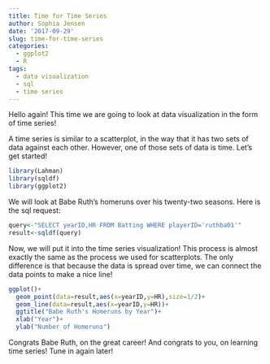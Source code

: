 ```yaml
---
title: Time for Time Series
author: Sophia Jensen
date: '2017-09-29'
slug: time-for-time-series
categories:
  - ggplot2
  - R
tags:
  - data visualization
  - sql
  - time series
---
```


Hello again! This time we are going to look at data visualization in the form of time series!

A time series is similar to a scatterplot, in the way that it has two sets of data against each other. However, one of those sets of data is time. Let's get started!

```r
library(Lahman)
library(sqldf)
library(ggplot2)
```


We will look at Babe Ruth's homeruns over his twenty-two seasons. Here is the sql request:

```r
query<-"SELECT yearID,HR FROM Batting WHERE playerID='ruthba01'"
result<-sqldf(query)
```

Now, we will put it into the time series visualization! This process is almost exactly the same as the process we used for scatterplots. The only difference is that because the data is spread over time, we can connect the data points to make a nice line! 

```r
ggplot()+
  geom_point(data=result,aes(x=yearID,y=HR),size=1/2)+
  geom_line(data=result,aes(x=yearID,y=HR))+
  ggtitle("Babe Ruth's Homeruns by Year")+
  xlab("Year")+
  ylab("Number of Homeruns")
```

Congrats Babe Ruth, on the great career! And congrats to you, on learning time series! Tune in again later!